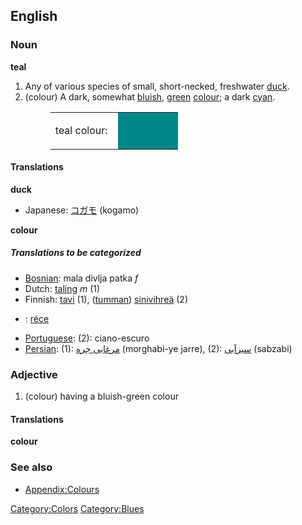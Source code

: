 {{wikipedia}}
==English==
===Noun===
'''teal'''

#Any of various species of small, short-necked, freshwater [[duck]].
#(colour) A dark, somewhat [[bluish]], [[green]] [[color|colour]]; a dark [[cyan]].
#:<table><tr><td>teal colour: &nbsp;</td><td bgcolor="#008888" width="80">&nbsp; </td></tr></table>

====Translations====
'''duck'''
{{top}}
*Japanese: [[コガモ]] (kogamo)
{{mid}}
{{bottom}}

'''colour'''
{{top}}
{{mid}}
{{bottom}}

=====Translations to be categorized=====
{{checktrans}}
<!--Remove this section once all of the translations below have been moved into the tables above.-->
*[[Bosnian]]: mala divlja patka ''f''
*Dutch: [[taling]] ''m'' (1)
*Finnish: [[tavi#Finnish|tavi]] (1), ([[tumma]]n) [[sinivihreä]] (2)
*{{hu}}: [[réce]]
*[[Portuguese]]: (2): ciano-escuro
*[[Persian]]: (1): [[مرغابی جره]] (morghabi-ye jarre), (2): [[سبزآبی]] (sabzabi)

===Adjective===
#(colour) having a bluish-green colour

====Translations====
'''colour'''
{{top}}
{{mid}}
{{bottom}}

===See also===
*[[Wiktionary_Appendix:Colours|Appendix:Colours]]

[[Category:Colors]]
[[Category:Blues]]